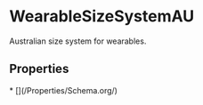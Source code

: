   
# WearableSizeSystemAU

Australian size system for wearables.

## Properties

<Grid>
* [](/Properties/Schema.org/)
</Grid>

